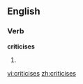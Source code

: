 
==English==

===Verb===
'''criticises'''

# {{third-person singular of|[[criticise]]}}

[[vi:criticises]]
[[zh:criticises]]